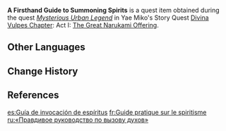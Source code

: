 {{Item Infobox
|id           = 101698
|image        = Item A Firsthand Guide to Summoning Spirits.png
|type         = Quest Items
|memento      = Yes
|description  = A light novel that has been popular in Inazuma lately. It contains all manner of bizarre tales involving ancient youkai.
|source1      = [[Mysterious Urban Legend]]
}}
'''A Firsthand Guide to Summoning Spirits''' is a quest item obtained during the quest ''[[Mysterious Urban Legend]]'' in Yae Miko's Story Quest [[Divina Vulpes Chapter]]: Act I: [[The Great Narukami Offering]].

==Other Languages==
{{Other Languages
|en      = A Firsthand Guide to Summoning Spirits
|zhs     = 《真实探灵笔记》
|zhs_rm  = “Zhēnshí Tànlíng Bǐjì”
|zht     = 《真實探靈筆記》
|zht_rm  = “Zhēnshí Tànlíng Bǐjì”
|zh_tl   = "True Visiting Spirit Notes"
|ja      = 『真正探霊筆記』
|ja_rm   = "Shinsei Tanrei Hikki"<ref>{{Ref/Quest|Mysterious Urban Legend|note=Japanese Voice-Over}}</ref>
|ja_tl   = "Authentic Notes on Spirit Summoning"
|ko      = 《혼령 소환 가이드》
|ko_rm   = "Honryeong Sohwan Ga'ideu"
|ko_tl   = "Spirit Summon Guide"
|es      = Guía de invocación de espíritus
|es_tl   = Spirit invocation guide
|fr      = Guide pratique sur le spiritisme
|fr_tl   = Handy Guide About Spiritism
|ru      = «Правдивое руководство по вызову духов»
|ru_tl   = "A True Guide to Summoning Spirits"
|th      = "คู่มืออัญเชิญวิญญาณ"
|th_rm   = "Khu-mue An-choen Winyan"
|th_tl   = "A Guide to Summoning Spirits"
|vi      = Ký Sự Gọi Hồn
|vi_tl   = Spirit Summoning Chronicle
|de      = „Ein Leitfaden zur Geisterbeschwörung aus erster Hand“
|de_tl   = "A Firsthand Guideline to Summoning Ghosts"
|id      = Buku Panduan Memanggil Roh
|id_tl   = Guidebook of Summoning Spirits
|pt      = "Guia em Primeira Mão para Evocar Espíritos"
|pt_tl   = "Firsthand Guide to Summon Spirits"
|tr      = İşin Uzmanından Ruh Çağırma Rehberi
|tr_tl   = An Expert's Guide to Conjuration
|it      = Guida all'evocazione degli spiriti
|it_tl   = Guide to Spirits' Summoning
}}

==Change History==
{{Change History|2.5}}

==References==
{{Reflist}}

[[es:Guía de invocación de espíritus]]
[[fr:Guide pratique sur le spiritisme]]
[[ru:«Правдивое руководство по вызову духов»]]